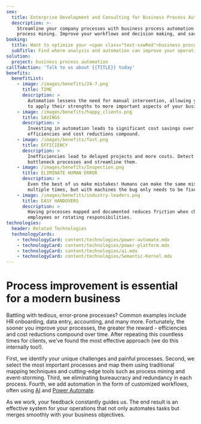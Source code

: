 ```yaml
---
seo:
  title: Enterprise Development and Consulting for Business Process Automation
  description: >-
    Streamline your company processes with business process automation and
    process mining. Improve your workflows and decision making, and save costs.
booking:
  title: Want to optimize your <span class="text-sswRed">business processes</span>?
  subTitle: Find where analysis and automation can improve your operations
solution:
  project: business process automation
callToAction: 'Talk to us about {{TITLE}} today'
benefits:
  benefitList:
    - image: /images/benefits/24-7.png
      title: TIME
      description: >
        Automation lessens the need for manual intervention, allowing your team
        to apply their strengths to more important aspects of your business.
    - image: /images/benefits/happy_clients.png
      title: SAVINGS
      description: >
        Investing in automation leads to significant cost savings over time, as
        efficiencies and cost reductions compound.
    - image: /images/benefits/fast.png
      title: EFFICIENCY
      description: >
        Inefficiencies lead to delayed projects and more costs. Detect
        bottleneck processes and streamline them.
    - image: /images/benefits/Inspection.png
      title: ELIMINATE HUMAN ERROR
      description: >
        Even the best of us make mistakes! Humans can make the same mistake
        multiple times, but with machines the bug only needs to be fixed once.
    - image: /images/benefits/industry-leaders.png
      title: EASY HANDOVERS
      description: >
        Having processes mapped and documented reduces friction when changing
        employees or rotating responsibilities.
technologies:
  header: Related Technologies
  technologyCards:
    - technologyCard: content/technologies/power-automate.mdx
    - technologyCard: content/technologies/power-platform.mdx
    - technologyCard: content/technologies/ai.mdx
    - technologyCard: content/technologies/Semantic-Kernel.mdx
---
```


**Process improvement**
is essential for a modern business
==================================

<VideoEmbed url="https://youtu.be/0TcGVvAiE84" />

Battling with tedious, error-prone processes? Common examples include HR onboarding, data entry, accounting, and many more. Fortunately, the sooner you improve your processes, the greater the reward - efficiencies and cost reductions compound over time. After repeating this countless times for clients, we’ve found the most effective approach (we do this internally too!).

First, we identify your unique challenges and painful processes. Second, we select the most important processes and map them using traditional mapping techniques and cutting-edge tools such as process mining and event-storming. Third, we eliminating bureaucracy and redundancy in each process. Fourth, we add automation in the form of customized workflows, often using [AI](https://www.ssw.com.au/consulting/artificial-intelligence) and [Power
Automate](https://www.ssw.com.au/consulting/power-platform).

As we work, your feedback constantly guides us. The end result is an effective system for your operations that not only automates tasks but merges smoothly with your business objectives.
